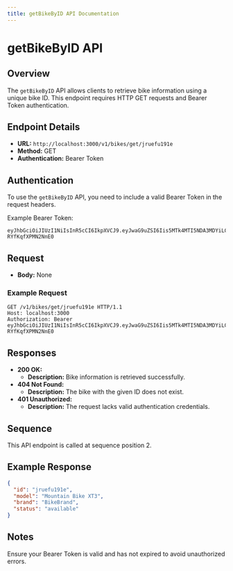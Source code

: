```yaml
---
title: getBikeByID API Documentation
---
```


# getBikeByID API

## Overview
The `getBikeByID` API allows clients to retrieve bike information using a unique bike ID. This endpoint requires HTTP GET requests and Bearer Token authentication.

## Endpoint Details

- **URL:** `http://localhost:3000/v1/bikes/get/jruefu191e`
- **Method:** GET
- **Authentication:** Bearer Token

## Authentication

To use the `getBikeByID` API, you need to include a valid Bearer Token in the request headers.

Example Bearer Token:
```
eyJhbGciOiJIUzI1NiIsInR5cCI6IkpXVCJ9.eyJwaG9uZSI6Iis5MTk4MTI5NDA3MDYiLCJ1aWQiOiJhZnJ3dXZkXzFqIn0.se2WRRJhST9uvOyhTwunvJiiMYD-RYfKqfXPMN2NnE0
```

## Request

- **Body:** None

### Example Request

```http
GET /v1/bikes/get/jruefu191e HTTP/1.1
Host: localhost:3000
Authorization: Bearer eyJhbGciOiJIUzI1NiIsInR5cCI6IkpXVCJ9.eyJwaG9uZSI6Iis5MTk4MTI5NDA3MDYiLCJ1aWQiOiJhZnJ3dXZkXzFqIn0.se2WRRJhST9uvOyhTwunvJiiMYD-RYfKqfXPMN2NnE0
```

## Responses

- **200 OK:**
  - **Description:** Bike information is retrieved successfully.
- **404 Not Found:**
  - **Description:** The bike with the given ID does not exist.
- **401 Unauthorized:**
  - **Description:** The request lacks valid authentication credentials.

## Sequence

This API endpoint is called at sequence position 2.

## Example Response

```json
{
  "id": "jruefu191e",
  "model": "Mountain Bike XT3",
  "brand": "BikeBrand",
  "status": "available"
}
```

## Notes

Ensure your Bearer Token is valid and has not expired to avoid unauthorized errors.
